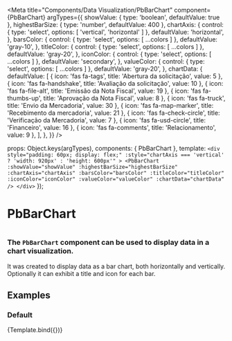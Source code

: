 
<Meta
  title="Components/Data Visualization/PbBarChart"
  component={PbBarChart}
  argTypes={{
    showValue: { type: 'boolean', defaultValue: true },
    highestBarSize: { type: 'number', defaultValue: 400 },
    chartAxis: {
      control: { type: 'select', options: [ 'vertical', 'horizontal' ] },
      defaultValue: 'horizontal',
    },
    barsColor: {
      control: { type: 'select', options: [ ...colors ] },
      defaultValue: 'gray-10',
    },
    titleColor: {
      control: { type: 'select', options: [ ...colors ] },
      defaultValue: 'gray-20',
    },
    iconColor: {
      control: { type: 'select', options: [ ...colors ] },
      defaultValue: 'secondary',
    },
    valueColor: {
      control: { type: 'select', options: [ ...colors ] },
      defaultValue: 'gray-20',
    },
    chartData: {
      defaultValue: [
        { icon: 'fas fa-tags', title: 'Abertura da solicitação', value: 5 },
        { icon: 'fas fa-handshake', title: 'Avaliação da solicitação', value: 10 },
        { icon: 'fas fa-file-alt', title: 'Emissão da Nota Fiscal', value: 19 },
        { icon: 'fas fa-thumbs-up', title: 'Aprovação da Nota Fiscal', value: 8 },
        { icon: 'fas fa-truck', title: 'Envio da Mercadoria', value: 30 },
        { icon: 'fas fa-map-marker', title: 'Recebimento da mercadoria', value: 21 },
        { icon: 'fas fa-check-circle', title: 'Verificação da Mercadoria', value: 7 },
        { icon: 'fas fa-usd-circle', title: 'Financeiro', value: 16 },
        { icon: 'fas fa-comments', title: 'Relacionamento', value: 9 },
      ],
    },
  }}
/>

  props: Object.keys(argTypes),
  components: { PbBarChart },
  template: `
    <div
      style="padding: 60px; display: flex;"
      :style="chartAxis === 'vertical' ? 'width: 920px' : 'height: 600px'"
    >
      <PbBarChart
        :showValue="showValue"
        :highestBarSize="highestBarSize"
        :chartAxis="chartAxis"
        :barsColor="barsColor"
        :titleColor="titleColor"
        :iconColor="iconColor"
        :valueColor="valueColor"
        :chartData="chartData"
      />
    </div>
  `
});

# **PbBarChart**
#

### The `PbBarChart` component can be used to display data in a chart visualization.

It was created to display data as a bar chart, both horizontally and vertically.
Optionally it can exhibit a title and icon for each bar.

## Examples

### Default

<Canvas>
  <Story name="Default">
    {Template.bind({})}
  </Story>
</Canvas>
